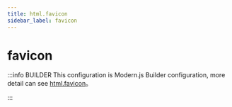 ```yaml
---
title: html.favicon
sidebar_label: favicon
---
```

# favicon

:::info BUILDER
This configuration is Modern.js Builder configuration, more detail can see [html.favicon](https://modernjs.dev/builder/en/api/config-html.html#html-favicon)。

:::


<Main />

